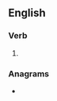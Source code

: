 ==English==

===Verb===
{{head|en|verb form}}

# {{en-past of|yank}}

===Anagrams===
* {{anagrams|en|a=adekny|Kayden}}